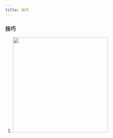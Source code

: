 ```yaml
---
title: 技巧
---
```


### 技巧

1. <Image
     src="https://raw.githubusercontent.com/smile618/imgs/main/staticimage.jpg"
     width="300"
   />
